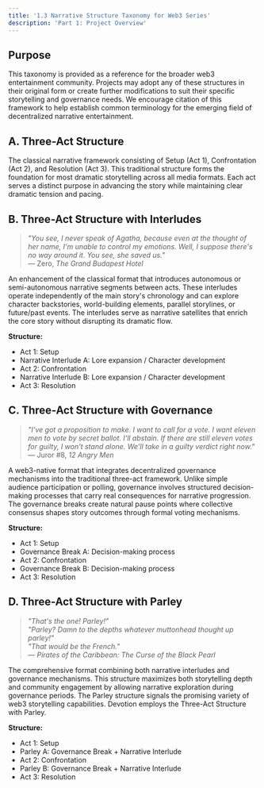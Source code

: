 ```yaml
---
title: '1.3 Narrative Structure Taxonomy for Web3 Series'
description: 'Part 1: Project Overview'
---
```


## Purpose

This taxonomy is provided as a reference for the broader web3 entertainment community. Projects may adopt any of these structures in their original form or create further modifications to suit their specific storytelling and governance needs. We encourage citation of this framework to help establish common terminology for the emerging field of decentralized narrative entertainment.


## A. Three-Act Structure
The classical narrative framework consisting of Setup (Act 1), Confrontation (Act 2), and Resolution (Act 3). This traditional structure forms the foundation for most dramatic storytelling across all media formats. Each act serves a distinct purpose in advancing the story while maintaining clear dramatic tension and pacing.


## B. Three-Act Structure with Interludes
> *"You see, I never speak of Agatha, because even at the thought of her name, I'm unable to control my emotions. Well, I suppose there's no way around it. You see, she saved us."*  
> — Zero, *The Grand Budapest Hotel*

An enhancement of the classical format that introduces autonomous or semi-autonomous narrative segments between acts. These interludes operate independently of the main story's chronology and can explore character backstories, world-building elements, parallel storylines, or future/past events. The interludes serve as narrative satellites that enrich the core story without disrupting its dramatic flow.

**Structure:**
- Act 1: Setup
- Narrative Interlude A: Lore expansion / Character development
- Act 2: Confrontation  
- Narrative Interlude B: Lore expansion / Character development
- Act 3: Resolution


## C. Three-Act Structure with Governance
> *"I've got a proposition to make. I want to call for a vote. I want eleven men to vote by secret ballot. I'll abstain. If there are still eleven votes for guilty, I won't stand alone. We'll take in a guilty verdict right now."*  
> — Juror #8, *12 Angry Men*

A web3-native format that integrates decentralized governance mechanisms into the traditional three-act framework. Unlike simple audience participation or polling, governance involves structured decision-making processes that carry real consequences for narrative progression. The governance breaks create natural pause points where collective consensus shapes story outcomes through formal voting mechanisms.

**Structure:**
- Act 1: Setup
- Governance Break A: Decision-making process
- Act 2: Confrontation
- Governance Break B: Decision-making process  
- Act 3: Resolution


## D. Three-Act Structure with Parley
> *"That's the one! Parley!"*  
> *"Parley? Damn to the depths whatever muttonhead thought up parley!"*  
> *"That would be the French."*  
> — *Pirates of the Caribbean: The Curse of the Black Pearl*

The comprehensive format combining both narrative interludes and governance mechanisms. This structure maximizes both storytelling depth and community engagement by allowing narrative exploration during governance periods. The Parley structure signals the promising variety of web3 storytelling capabilities. Devotion employs the Three-Act Structure with Parley.

**Structure:**
- Act 1: Setup
- Parley A: Governance Break + Narrative Interlude
- Act 2: Confrontation
- Parley B: Governance Break + Narrative Interlude
- Act 3: Resolution

